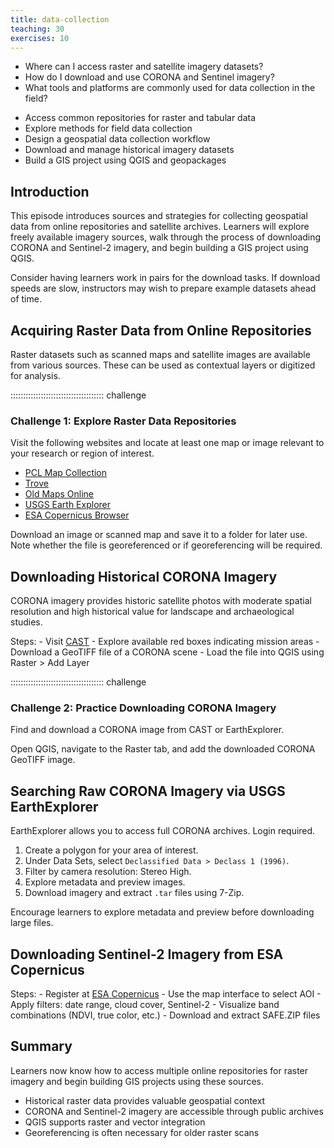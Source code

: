 ```yaml
---
title: data-collection
teaching: 30
exercises: 10
---
```


:::::::::::::::::::::::::::::::::::::: questions

- Where can I access raster and satellite imagery datasets?
- How do I download and use CORONA and Sentinel imagery?
- What tools and platforms are commonly used for data collection in the field?

::::::::::::::::::::::::::::::::::::::::::::::::

::::::::::::::::::::::::::::::::::::: objectives

- Access common repositories for raster and tabular data
- Explore methods for field data collection
- Design a geospatial data collection workflow
- Download and manage historical imagery datasets
- Build a GIS project using QGIS and geopackages

::::::::::::::::::::::::::::::::::::::::::::::::

## Introduction

This episode introduces sources and strategies for collecting geospatial data from online repositories and satellite archives. Learners will explore freely available imagery sources, walk through the process of downloading CORONA and Sentinel-2 imagery, and begin building a GIS project using QGIS.

:::::::::::::::::::::::::::::::::::::::::::::::::::::::::::::::::::: instructor

Consider having learners work in pairs for the download tasks. If download speeds are slow, instructors may wish to prepare example datasets ahead of time.

::::::::::::::::::::::::::::::::::::::::::::::::

## Acquiring Raster Data from Online Repositories

Raster datasets such as scanned maps and satellite images are available from various sources. These can be used as contextual layers or digitized for analysis.

::::::::::::::::::::::::::::::::::::: challenge

### Challenge 1: Explore Raster Data Repositories

Visit the following websites and locate at least one map or image relevant to your research or region of interest.

- [PCL Map Collection](https://legacy.lib.utexas.edu/maps/)
- [Trove](https://trove.nla.gov.au/)
- [Old Maps Online](https://www.oldmapsonline.org/)
- [USGS Earth Explorer](https://earthexplorer.usgs.gov/)
- [ESA Copernicus Browser](https://browser.dataspace.copernicus.eu/)

:::::::::::::::::::::::: solution

Download an image or scanned map and save it to a folder for later use. Note whether the file is georeferenced or if georeferencing will be required.

::::::::::::::::::::::::::::::::

## Downloading Historical CORONA Imagery

CORONA imagery provides historic satellite photos with moderate spatial resolution and high historical value for landscape and archaeological studies.

Steps:
- Visit [CAST](https://corona.cast.uark.edu/)
- Explore available red boxes indicating mission areas
- Download a GeoTIFF file of a CORONA scene
- Load the file into QGIS using Raster > Add Layer

::::::::::::::::::::::::::::::::::::: challenge

### Challenge 2: Practice Downloading CORONA Imagery

Find and download a CORONA image from CAST or EarthExplorer.

:::::::::::::::::::::::: solution

Open QGIS, navigate to the Raster tab, and add the downloaded CORONA GeoTIFF image.

::::::::::::::::::::::::::::::::

## Searching Raw CORONA Imagery via USGS EarthExplorer

EarthExplorer allows you to access full CORONA archives. Login required.

1. Create a polygon for your area of interest.
2. Under Data Sets, select `Declassified Data > Declass 1 (1996)`.
3. Filter by camera resolution: Stereo High.
4. Explore metadata and preview images.
5. Download imagery and extract `.tar` files using 7-Zip.

::::::::::::::::::::::::::::::::::::: instructor

Encourage learners to explore metadata and preview before downloading large files.

::::::::::::::::::::::::::::::::::::::::::::::::

## Downloading Sentinel-2 Imagery from ESA Copernicus

Steps:
- Register at [ESA Copernicus](https://identity.dataspace.copernicus.eu/)
- Use the map interface to select AOI
- Apply filters: date range, cloud cover, Sentinel-2
- Visualize band combinations (NDVI, true color, etc.)
- Download and extract SAFE.ZIP files

## Summary

Learners now know how to access multiple online repositories for raster imagery and begin building GIS projects using these sources.

::::::::::::::::::::::::::::::::::::: keypoints

- Historical raster data provides valuable geospatial context
- CORONA and Sentinel-2 imagery are accessible through public archives
- QGIS supports raster and vector integration
- Georeferencing is often necessary for older raster scans

::::::::::::::::::::::::::::::::::::::::::::::::
